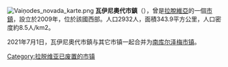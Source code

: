{{expand|time=2016-10-30T00:47:49+00:00}}
{{unreferenced|time=2016-10-30T00:47:49+00:00}}
[[File:Vaiņodes_novada_karte.png|right]]
'''瓦伊尼奧代市鎮'''（{{lang-lv|Vaiņodes novads}}），曾是[[拉脫維亞|拉脫維亞]]的一個[[拉脫維亞行政區劃|市鎮]]，設立於2009年，位於該國西部。人口2932人，面積343.9平方公里，人口密度約8.5人/km2。

2021年7月1日，瓦伊尼奧代市鎮与其它市镇一起合并为[[南库尔泽梅市镇|南库尔泽梅市镇]]。

{{Latvia-geo-stub}}
[[Category:拉脱维亚已废置的市镇|Category:拉脱维亚已废置的市镇]]